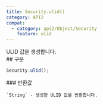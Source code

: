 ```yaml
---
title: Security.ulid()
category: API2
compat:
  - category: api2/Object/Security
    feature: ulid
---
```


<Section>
  ULID 값을 생성합니다.
</Section>
<Section>
  ## 구문

  ~~~js
  Security.ulid();
  ~~~

  <Section>
    ### 반환값

    `String` - 생성한 ULID 값을 반환합니다.
  </Section>
</Section>